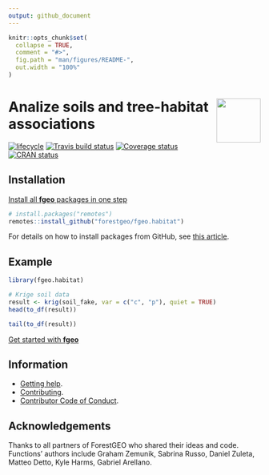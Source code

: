 ```yaml
---
output: github_document
---
```


<!-- README.md is generated from README.Rmd. Please edit that file -->

```r
knitr::opts_chunk$set(
  collapse = TRUE,
  comment = "#>",
  fig.path = "man/figures/README-",
  out.width = "100%"
)
```

# <img src="https://i.imgur.com/vTLlhbp.png" align="right" height=88 /> Analize soils and tree-habitat associations

[![lifecycle](https://img.shields.io/badge/lifecycle-experimental-orange.svg)](https://www.tidyverse.org/lifecycle/#experimental)
[![Travis build status](https://travis-ci.org/forestgeo/fgeo.habitat.svg?branch=master)](https://travis-ci.org/forestgeo/fgeo.habitat)
[![Coverage status](https://coveralls.io/repos/github/forestgeo/fgeo.habitat/badge.svg)](https://coveralls.io/r/forestgeo/fgeo.habitat?branch=master)
[![CRAN status](http://www.r-pkg.org/badges/version/fgeo.habitat)](https://cran.r-project.org/package=fgeo.habitat)

## Installation

[Install all __fgeo__ packages in one step](https://forestgeo.github.io/fgeo/index.html#installation)

```R
# install.packages("remotes")
remotes::install_github("forestgeo/fgeo.habitat")
```

For details on how to install packages from GitHub, see [this article](https://goo.gl/dQKEeg).

## Example

```r
library(fgeo.habitat)

# Krige soil data
result <- krig(soil_fake, var = c("c", "p"), quiet = TRUE)
head(to_df(result))

tail(to_df(result))
```

[Get started with __fgeo__](https://forestgeo.github.io/fgeo/articles/fgeo.html)

## Information

* [Getting help](SUPPORT.md).
* [Contributing](CONTRIBUTING.md).
* [Contributor Code of Conduct](CODE_OF_CONDUCT.md).

## Acknowledgements

Thanks to all partners of ForestGEO who shared their ideas and code. Functions' authors include Graham Zemunik, Sabrina Russo, Daniel Zuleta, Matteo Detto, Kyle Harms, Gabriel Arellano.
